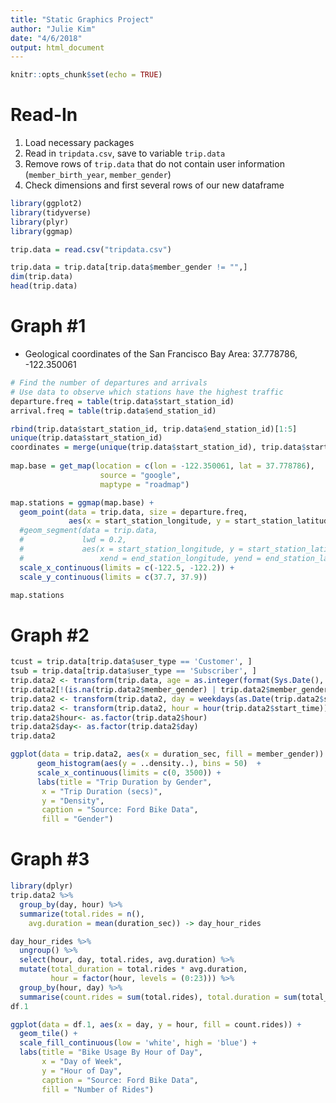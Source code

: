```yaml
---
title: "Static Graphics Project"
author: "Julie Kim"
date: "4/6/2018"
output: html_document
---
```


```r
knitr::opts_chunk$set(echo = TRUE)
```

Read-In
===

1. Load necessary packages
2. Read in `tripdata.csv`, save to variable `trip.data`
3. Remove rows of `trip.data` that do not contain user information (`member_birth_year`, `member_gender`)
4. Check dimensions and first several rows of our new dataframe

```r
library(ggplot2)
library(tidyverse)
library(plyr)
library(ggmap)

trip.data = read.csv("tripdata.csv")

trip.data = trip.data[trip.data$member_gender != "",]
dim(trip.data)
head(trip.data)
```

Graph #1
===

+ Geological coordinates of the San Francisco Bay Area: 37.778786, -122.350061

```r
# Find the number of departures and arrivals 
# Use data to observe which stations have the highest traffic
departure.freq = table(trip.data$start_station_id)
arrival.freq = table(trip.data$end_station_id)

rbind(trip.data$start_station_id, trip.data$end_station_id)[1:5]
unique(trip.data$start_station_id)
coordinates = merge(unique(trip.data$start_station_id), trip.data$start_station_latitude)
                
map.base = get_map(location = c(lon = -122.350061, lat = 37.778786),
                    source = "google",
                    maptype = "roadmap")

map.stations = ggmap(map.base) + 
  geom_point(data = trip.data, size = departure.freq,
             aes(x = start_station_longitude, y = start_station_latitude)) +
  #geom_segment(data = trip.data, 
  #             lwd = 0.2,
  #             aes(x = start_station_longitude, y = start_station_latitude, 
  #                 xend = end_station_longitude, yend = end_station_latitude)) + 
  scale_x_continuous(limits = c(-122.5, -122.2)) + 
  scale_y_continuous(limits = c(37.7, 37.9))

map.stations
```

Graph #2
===


```r
tcust = trip.data[trip.data$user_type == 'Customer', ]
tsub = trip.data[trip.data$user_type == 'Subscriber', ]
trip.data2 <- transform(trip.data, age = as.integer(format(Sys.Date(), "%Y")) - trip.data$member_birth_year)
trip.data2[!(is.na(trip.data2$member_gender) | trip.data2$member_gender==""), ]
trip.data2 <- transform(trip.data2, day = weekdays(as.Date(trip.data2$start_time)))
trip.data2 <- transform(trip.data2, hour = hour(trip.data2$start_time))
trip.data2$hour<- as.factor(trip.data2$hour)
trip.data2$day<- as.factor(trip.data2$day)
trip.data2

```

```r
ggplot(data = trip.data2, aes(x = duration_sec, fill = member_gender)) + 
      geom_histogram(aes(y = ..density..), bins = 50)  +  
      scale_x_continuous(limits = c(0, 3500)) + 
      labs(title = "Trip Duration by Gender",
       x = "Trip Duration (secs)",
       y = "Density",
       caption = "Source: Ford Bike Data",
       fill = "Gender")
```

Graph #3
===

```r
library(dplyr)
trip.data2 %>%
  group_by(day, hour) %>%
  summarize(total.rides = n(),
    avg.duration = mean(duration_sec)) -> day_hour_rides

day_hour_rides %>%
  ungroup() %>%
  select(hour, day, total.rides, avg.duration) %>%
  mutate(total_duration = total.rides * avg.duration, 
         hour = factor(hour, levels = (0:23))) %>%
  group_by(hour, day) %>%
  summarise(count.rides = sum(total.rides), total.duration = sum(total_duration)) -> df.1
df.1
```

```r
ggplot(data = df.1, aes(x = day, y = hour, fill = count.rides)) + 
  geom_tile() + 
  scale_fill_continuous(low = 'white', high = 'blue') +
  labs(title = "Bike Usage By Hour of Day",
       x = "Day of Week",
       y = "Hour of Day",
       caption = "Source: Ford Bike Data",
       fill = "Number of Rides")
```